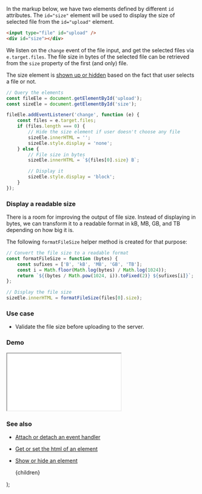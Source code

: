 
In the markup below, we have two elements defined by different `id` attributes.
The `id="size"` element will be used to display the size of selected file from the `id="upload"` element.

```html
<input type="file" id="upload" />
<div id="size"></div>
```

We listen on the `change` event of the file input, and get the selected files via `e.target.files`.
The file size in bytes of the selected file can be retrieved from the `size` property of the first (and only) file.

The size element is [shown up or hidden](/show-or-hide-an-element) based on the fact that user selects a file or not.

```js
// Query the elements
const fileEle = document.getElementById('upload');
const sizeEle = document.getElementById('size');

fileEle.addEventListener('change', function (e) {
    const files = e.target.files;
    if (files.length === 0) {
        // Hide the size element if user doesn't choose any file
        sizeEle.innerHTML = '';
        sizeEle.style.display = 'none';
    } else {
        // File size in bytes
        sizeEle.innerHTML = `${files[0].size} B`;

        // Display it
        sizeEle.style.display = 'block';
    }
});
```

### Display a readable size

There is a room for improving the output of file size. Instead of displaying in bytes, we can transform it to a readable format in kB, MB, GB, and TB depending on how big it is.

The following `formatFileSize` helper method is created for that purpose:

```js
// Convert the file size to a readable format
const formatFileSize = function (bytes) {
    const sufixes = ['B', 'kB', 'MB', 'GB', 'TB'];
    const i = Math.floor(Math.log(bytes) / Math.log(1024));
    return `${(bytes / Math.pow(1024, i)).toFixed(2)} ${sufixes[i]}`;
};

// Display the file size
sizeEle.innerHTML = formatFileSize(files[0].size);
```

### Use case

-   Validate the file size before uploading to the server.

### Demo

<iframe src="/demo/get-size-of-the-selected-file/index.html"></iframe>

### See also

-   [Attach or detach an event handler](/attach-or-detach-an-event-handler)
-   [Get or set the html of an element](/get-or-set-the-html-of-an-element)
-   [Show or hide an element](/show-or-hide-an-element)

    <PostLayout keywords="" title="Get size of the selected file">
        {children}
    </PostLayout>
);